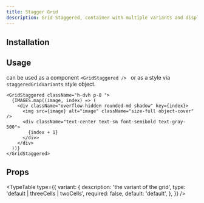 ```yaml
---
title: Stagger Grid
description: Grid Staggered, container with multiple variants and displays, four cells by default, three cells, and two cells.
---
```


<ComponentPreview name="grid-staggered-demo" />

## Installation

<ComponentInstallation name="grid-staggered" />

## Usage

can be used as a component `<GridStaggered /> ` or as a style via `staggeredGridVariants` style object.

```tsx
<GridStaggered className="h-dvh p-8 ">
  {IMAGES.map((image, index) => (
    <div className="overflow-hidden rounded-md shadow" key={index}>
      <img src={image} alt="image" className="size-full object-cover" />
      <div className="text-center text-sm font-semibold text-gray-500">
        {index + 1}
      </div>
    </div>
  ))}
</GridStaggered>
```

## Props

<TypeTable
  type={{
    variant: {
      description: 'the variant of the grid',
      type: 'default | threeCells | twoCells',
      required: false,
      default: 'default',
    },
  }}
/>
